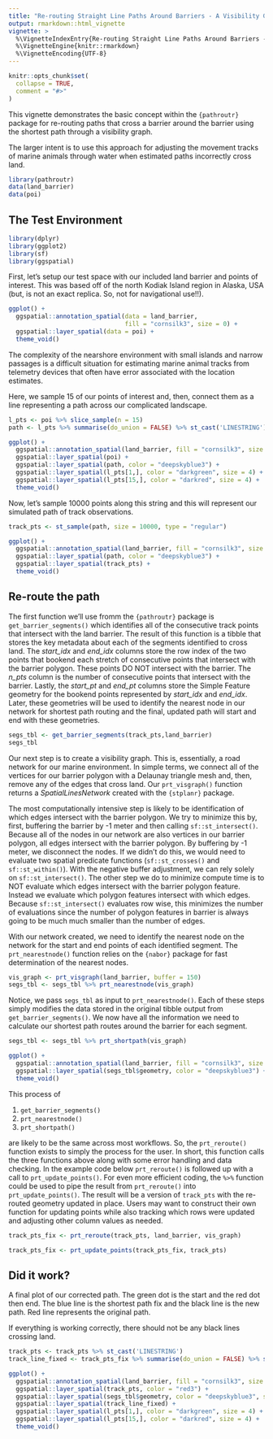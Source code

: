 ```yaml
---
title: "Re-routing Straight Line Paths Around Barriers - A Visibility Graph Demo"
output: rmarkdown::html_vignette
vignette: >
  %\VignetteIndexEntry{Re-routing Straight Line Paths Around Barriers - A Visibility Graph Demo}
  %\VignetteEngine{knitr::rmarkdown}
  %\VignetteEncoding{UTF-8}
---
```


```r
knitr::opts_chunk$set(
  collapse = TRUE,
  comment = "#>"
)
```

This vignette demonstrates the basic concept within the `{pathroutr}` package for
re-routing paths that cross a barrier around the barrier using the shortest path
through a visibility graph.

The larger intent is to use this approach for adjusting the movement tracks of marine
animals through water when estimated paths incorrectly cross land.

```r
library(pathroutr)
data(land_barrier)
data(poi)
```

## The Test Environment

```r
library(dplyr)
library(ggplot2)
library(sf)
library(ggspatial)
```


First, let's setup our test space with our included land barrier and points of interest.
This was based off of the north Kodiak Island region in Alaska, USA (but, is not an
exact replica. So, not for navigational use!!). 

```r
ggplot() + 
  ggspatial::annotation_spatial(data = land_barrier, 
                                fill = "cornsilk3", size = 0) +
  ggspatial::layer_spatial(data = poi) +
  theme_void()
```

The complexity of the nearshore environment with small islands and narrow passages is
a difficult situation for estimating marine animal tracks from telemetry devices that
often have error associated with the location estimates.

Here, we sample 15 of our points of interest and, then, connect them as a line
representing a path across our complicated landscape.

```r
l_pts <- poi %>% slice_sample(n = 15)
path <- l_pts %>% summarise(do_union = FALSE) %>% st_cast('LINESTRING')

ggplot() + 
  ggspatial::annotation_spatial(land_barrier, fill = "cornsilk3", size = 0) +
  ggspatial::layer_spatial(poi) +
  ggspatial::layer_spatial(path, color = "deepskyblue3") +
  ggspatial::layer_spatial(l_pts[1,], color = "darkgreen", size = 4) +
  ggspatial::layer_spatial(l_pts[15,], color = "darkred", size = 4) +
  theme_void()
```

Now, let's sample 10000 points along this string and this will represent our simulated
path of track observations.

```r
track_pts <- st_sample(path, size = 10000, type = "regular")

ggplot() + 
  ggspatial::annotation_spatial(land_barrier, fill = "cornsilk3", size = 0) +
  ggspatial::layer_spatial(path, color = "deepskyblue3") +
  ggspatial::layer_spatial(track_pts) +
  theme_void()

```

## Re-route the path

The first function we'll use fromm the `{pathroutr}` package is `get_barrier_segments()`
which identifies all of the consecutive track points that intersect with the land
barrier. The result of this function is a tibble that stores the key metadata about
each of the segments identified to cross land. The *start_idx* and *end_idx* columns
store the row index of the two points that bookend each stretch of consecutive points
that intersect with the barrier polygon. These points DO NOT intersect with the barrier.
The *n_pts* column is the number of consecutive points that intersect with the barrier.
Lastly, the *start_pt* and *end_pt* columns store the Simple Feature geometry for the
bookend points represented by *start_idx* and *end_idx*. Later, these geometries will be
used to identify the nearest node in our network for shortest path routing and the final, 
updated path will start and end with these geometries.

```r
segs_tbl <- get_barrier_segments(track_pts,land_barrier)
segs_tbl
```

Our next step is to create a visibility graph. This is, essentially, a road network for
our marine environment. In simple terms, we connect all of the vertices for our barrier 
polygon with a Delaunay triangle mesh and, then, remove any of the edges that cross land. 
Our `prt_visgraph()` function returns a _SpatialLinesNetwork_ created with the `{stplanr}` 
package.

The most computationally intensive step is likely to be identification of which edges
intersect with the barrier polygon. We try to minimize this by, first, buffering the 
barrier by -1 meter and then calling `sf::st_intersect()`. Because all of the nodes in our
network are also vertices in our barrier polygon, all edges intersect with the barrier
polygon. By buffering by -1 meter, we disconnect the nodes. If we didn't do this, we would
need to evaluate two spatial predicate functions (`sf::st_crosses()` and `sf::st_within()`).
With the negative buffer adjustment, we can rely solely on `sf::st_intersect()`. The other
step we do to minimize compute time is to NOT evaluate which edges intersect with the
barrier polygon feature. Instead we evaluate which polygon features intersect with which
edges. Because `sf::st_intersect()` evaluates row wise, this minimizes the number of 
evaluations since the number of polygon features in barrier is always going to be much
much smaller than the number of edges.

With our network created, we need to identify the nearest node on the network for 
the start and end points of each identified segment. The `prt_nearestnode()` function
relies on the `{nabor}` package for fast determination of the nearest nodes.

```r
vis_graph <- prt_visgraph(land_barrier, buffer = 150)
segs_tbl <- segs_tbl %>% prt_nearestnode(vis_graph)
```

Notice, we pass `segs_tbl` as input to `prt_nearestnode()`. Each of these steps simply 
modifies the data stored in the original tibble output from `get_barrier_segments()`. We
now have all the information we need to calculate our shortest path routes around the 
barrier for each segment.

```r
segs_tbl <- segs_tbl %>% prt_shortpath(vis_graph)

ggplot() + 
  ggspatial::annotation_spatial(land_barrier, fill = "cornsilk3", size = 0) +
  ggspatial::layer_spatial(segs_tbl$geometry, color = "deepskyblue3") +
  theme_void()

```

This process of 

1. `get_barrier_segments()`
2. `prt_nearestnode()`
3. `prt_shortpath()`

are likely to be the same across most workflows. So, the `prt_reroute()` function exists
to simply the process for the user. In short, this function calls the three functions
above along with some error handling and data checking. In the example code below
`prt_reroute()` is followed up with a call to `prt_update_points()`. For even more
efficient coding, the `%>%` function could be used to pipe the result from `prt_reroute()`
into `prt_update_points()`. The result will be a version of `track_pts` with the re-routed
geometry updated in place. Users may want to construct their own function for updating
points while also tracking which rows were updated and adjusting other column values
as needed.

```r
track_pts_fix <- prt_reroute(track_pts, land_barrier, vis_graph)

track_pts_fix <- prt_update_points(track_pts_fix, track_pts)
```


## Did it work?

A final plot of our corrected path. The green dot is the start and the red dot then end.
The blue line is the shortest path fix and the black line is the new path. Red line
represents the original path.

If everything is working correctly, there should not be any black lines crossing land.

```r
track_pts <- track_pts %>% st_cast('LINESTRING')
track_line_fixed <- track_pts_fix %>% summarise(do_union = FALSE) %>% st_cast('LINESTRING')

ggplot() + 
  ggspatial::annotation_spatial(land_barrier, fill = "cornsilk3", size = 0) +
  ggspatial::layer_spatial(track_pts, color = "red3") +
  ggspatial::layer_spatial(segs_tbl$geometry, color = "deepskyblue3", size = 2) +
  ggspatial::layer_spatial(track_line_fixed) +
  ggspatial::layer_spatial(l_pts[1,], color = "darkgreen", size = 4) +
  ggspatial::layer_spatial(l_pts[15,], color = "darkred", size = 4) +
  theme_void()
```
